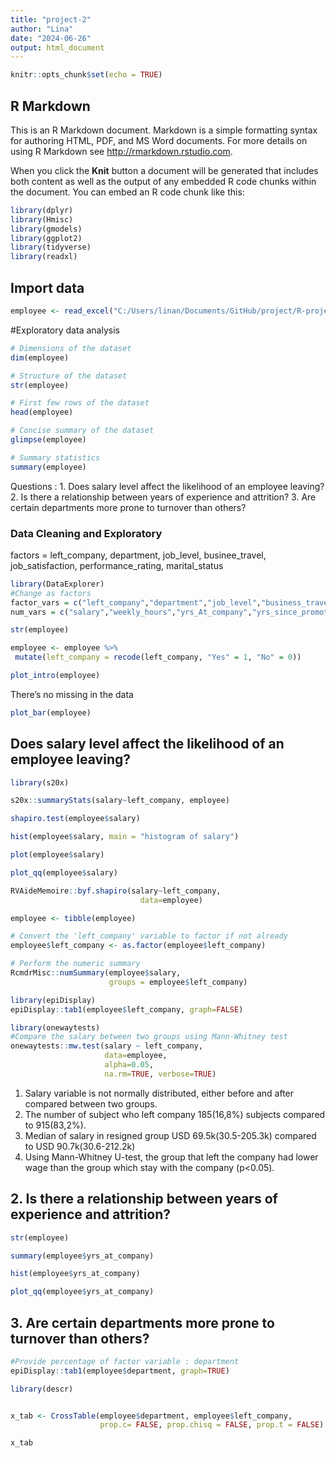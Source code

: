 ```yaml
---
title: "project-2"
author: "Lina"
date: "2024-06-26"
output: html_document
---
```


```r
knitr::opts_chunk$set(echo = TRUE)
```

## R Markdown

This is an R Markdown document. Markdown is a simple formatting syntax for authoring HTML, PDF, and MS Word documents. For more details on using R Markdown see <http://rmarkdown.rstudio.com>.

When you click the **Knit** button a document will be generated that includes both content as well as the output of any embedded R code chunks within the document. You can embed an R code chunk like this:


```r
library(dplyr)
library(Hmisc)
library(gmodels)
library(ggplot2)
library(tidyverse)
library(readxl)
```
## Import data

```r
employee <- read_excel("C:/Users/linan/Documents/GitHub/project/R-project/R-project-Employee/Employee Data (1100 Records) f.xlsx",sheet = 1)
```

#Exploratory data analysis

```r
# Dimensions of the dataset
dim(employee)
```
```r
# Structure of the dataset
str(employee)

# First few rows of the dataset
head(employee)

# Concise summary of the dataset
glimpse(employee)

# Summary statistics
summary(employee)

```


Questions :
1. Does salary level affect the likelihood of an employee leaving?
2. Is there a relationship between years of experience and attrition?
3. Are certain departments more prone to turnover than others?

### Data Cleaning and Exploratory

factors = left_company, department, job_level, businee_travel, job_satisfaction, performance_rating, marital_status
```r
library(DataExplorer)
#Change as factors
factor_vars = c("left_company","department","job_level","business_travel","job_satisfaction","performance_rating","marital_status")
num_vars = c("salary","weekly_hours","yrs_At_company","yrs_since_promotion","previouse_companier","miles_from_home")

str(employee)

```

```r
employee <- employee %>%
 mutate(left_company = recode(left_company, "Yes" = 1, "No" = 0))
```



```r
plot_intro(employee)
```
There's no missing in the data


```r
plot_bar(employee)
```

## Does salary level affect the likelihood of an employee leaving?

```r
library(s20x)

s20x::summaryStats(salary~left_company, employee)
```

```r
shapiro.test(employee$salary)
```
```r
hist(employee$salary, main = "histogram of salary")
```
```r
plot(employee$salary)
```

```r
plot_qq(employee$salary)
```
```r
RVAideMemoire::byf.shapiro(salary~left_company,
                             data=employee)
```
```r
employee <- tibble(employee)

# Convert the 'left_company' variable to factor if not already
employee$left_company <- as.factor(employee$left_company)

# Perform the numeric summary
RcmdrMisc::numSummary(employee$salary, 
                      groups = employee$left_company)
```
```r
library(epiDisplay)
epiDisplay::tab1(employee$left_company, graph=FALSE)
```

```r
library(onewaytests)
#Compare the salary between two groups using Mann-Whitney test
onewaytests::mw.test(salary ~ left_company, 
                     data=employee, 
                     alpha=0.05, 
                     na.rm=TRUE, verbose=TRUE)
```
1. Salary variable is not normally distributed, either before and after compared between two groups. 
2. The number of subject who left company 185(16,8%) subjects compared to 915(83,2%).
3. Median of salary in resigned group USD 69.5k(30.5-205.3k) compared to USD 90.7k(30.6-212.2k)
4. Using Mann-Whitney U-test, the group that left the company had lower wage than the group which stay with the company (p<0.05).

## 2. Is there a relationship between years of experience and attrition?

```r
str(employee)
```

```r
summary(employee$yrs_at_company)
```
```r
hist(employee$yrs_at_company)
```
```r
plot_qq(employee$yrs_at_company)
```
## 3. Are certain departments more prone to turnover than others?

```r
#Provide percentage of factor variable : department
epiDisplay::tab1(employee$department, graph=TRUE)
```
```r
library(descr)


x_tab <- CrossTable(employee$department, employee$left_company,
                    prop.c= FALSE, prop.chisq = FALSE, prop.t = FALSE)

x_tab
```



